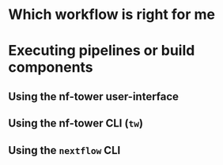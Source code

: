 # Which workflow is right for me

# Executing pipelines or build components
## Using the nf-tower user-interface

## Using the nf-tower CLI (`tw`)

## Using the `nextflow` CLI
